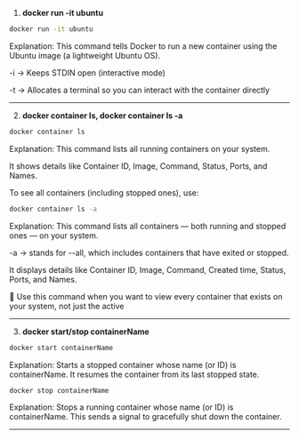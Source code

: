 1. **docker run -it ubuntu**
```bash
docker run -it ubuntu
```

Explanation:
This command tells Docker to run a new container using the Ubuntu image (a lightweight Ubuntu OS).

-i → Keeps STDIN open (interactive mode)

-t → Allocates a terminal so you can interact with the container directly

---

2. **docker container ls, docker container ls -a**
```bash
docker container ls
```

Explanation:
This command lists all running containers on your system.

It shows details like Container ID, Image, Command, Status, Ports, and Names.

To see all containers (including stopped ones), use:

```bash
docker container ls -a
```

Explanation:
This command lists all containers — both running and stopped ones — on your system.

-a → stands for --all, which includes containers that have exited or stopped.

It displays details like Container ID, Image, Command, Created time, Status, Ports, and Names.

📝 Use this command when you want to view every container that exists on your system, not just the active

---

3. **docker start/stop containerName**
```bash
docker start containerName
```

Explanation:
Starts a stopped container whose name (or ID) is containerName.
It resumes the container from its last stopped state.


```bash
docker stop containerName
```

Explanation:
Stops a running container whose name (or ID) is containerName.
This sends a signal to gracefully shut down the container.

---
